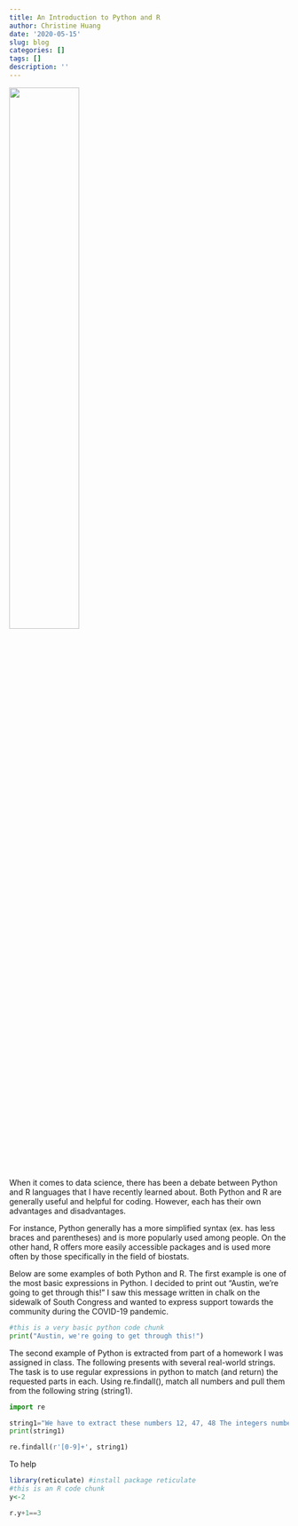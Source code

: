 ```yaml
---
title: An Introduction to Python and R
author: Christine Huang
date: '2020-05-15'
slug: blog
categories: []
tags: []
description: ''
---
```

![](/blog/2020-05-13-blog_files/pic.png){width=50%}

When it comes to data science, there has been a debate between Python and R languages that I have recently learned about. Both Python and R are generally useful and helpful for coding. However, each has their own advantages and disadvantages.

For instance, Python generally has a more simplified syntax (ex. has less braces and parentheses) and is more popularly used among people. On the other hand, R offers more easily accessible packages and is used more often by those specifically in the field of biostats. 

Below are some examples of both Python and R. The first example is one of the most basic expressions in Python. I decided to print out "Austin, we're going to get through this!" I saw this message written in chalk on the sidewalk of South Congress and wanted to express support towards the community during the COVID-19 pandemic.  

```python
#this is a very basic python code chunk
print("Austin, we're going to get through this!")
```

The second example of Python is extracted from part of a homework I was assigned in class. The following presents with several real-world strings. The task is to use regular expressions in python to match (and return) the requested parts in each. Using re.findall(), match all numbers and pull them from the following string (string1).

```python
import re

string1="We have to extract these numbers 12, 47, 48 The integers numbers are also interesting: 189 2036 314\',\' is a separator, so please extract these numbers 125,789,1450 and also these 564,90456 We like to offer you 7890$ per month in order to complete this task... we are joking"
print(string1)
```

```python
re.findall(r'[0-9]+', string1)
```

To help   

```R
library(reticulate) #install package reticulate
#this is an R code chunk 
y<-2
```

```python
r.y+1==3
```
